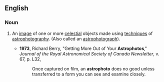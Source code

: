 ==English==

===Noun===
{{en-noun}}

# {{context|astronomy|photography}} An [[image]] of one or more [[celestial]] objects made using [[techniques]] of [[astrophotography]]. (Also called an [[astrophotograph]]).
#* '''1973''', Richard Berry, "Getting More Out of Your '''Astrophotos'''," ''Journal of the Royal Astronomical Society of Canada Newsletter'', v. 67, p. L32,
#*: Once captured on film, an '''astrophoto''' does no good unless transferred to a form you can see and examine closely.
